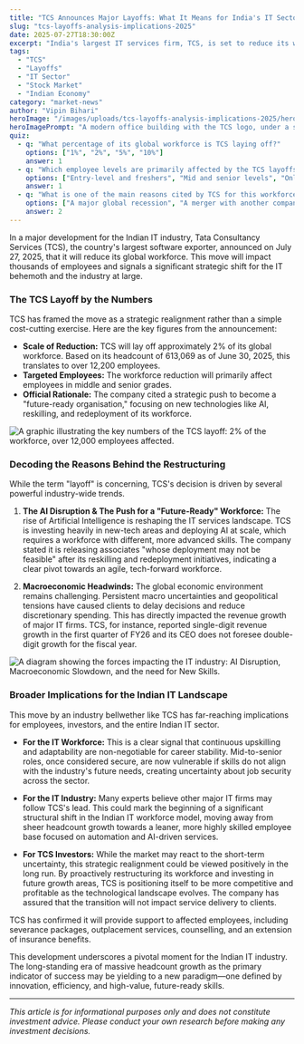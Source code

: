 ```yaml
---
title: "TCS Announces Major Layoffs: What It Means for India's IT Sector"
slug: "tcs-layoffs-analysis-implications-2025"
date: 2025-07-27T18:30:00Z
excerpt: "India's largest IT services firm, TCS, is set to reduce its workforce by 2%, impacting over 12,200 employees. We analyze the reasons behind this strategic shift and its implications for the Indian IT sector's future."
tags:
  - "TCS"
  - "Layoffs"
  - "IT Sector"
  - "Stock Market"
  - "Indian Economy"
category: "market-news"
author: "Vipin Bihari"
heroImage: "/images/uploads/tcs-layoffs-analysis-implications-2025/hero-image.jpg"
heroImagePrompt: "A modern office building with the TCS logo, under a slightly cloudy sky, symbolizing uncertainty and change."
quiz:
  - q: "What percentage of its global workforce is TCS laying off?"
    options: ["1%", "2%", "5%", "10%"]
    answer: 1
  - q: "Which employee levels are primarily affected by the TCS layoffs?"
    options: ["Entry-level and freshers", "Mid and senior levels", "Only senior-level executives", "All levels equally"]
    answer: 1
  - q: "What is one of the main reasons cited by TCS for this workforce reduction?"
    options: ["A major global recession", "A merger with another company", "A strategic shift towards AI and new technologies", "A decline in the company's stock price"]
    answer: 2
---
```


In a major development for the Indian IT industry, Tata Consultancy Services (TCS), the country's largest software exporter, announced on July 27, 2025, that it will reduce its global workforce. This move will impact thousands of employees and signals a significant strategic shift for the IT behemoth and the industry at large.

### The TCS Layoff by the Numbers

TCS has framed the move as a strategic realignment rather than a simple cost-cutting exercise. Here are the key figures from the announcement:

*   **Scale of Reduction:** TCS will lay off approximately 2% of its global workforce. Based on its headcount of 613,069 as of June 30, 2025, this translates to over 12,200 employees.
*   **Targeted Employees:** The workforce reduction will primarily affect employees in middle and senior grades.
*   **Official Rationale:** The company cited a strategic push to become a "future-ready organisation," focusing on new technologies like AI, reskilling, and redeployment of its workforce.

![A graphic illustrating the key numbers of the TCS layoff: 2% of the workforce, over 12,000 employees affected.](/images/uploads/tcs-layoffs-analysis-implications-2025/layoff-statistics.png)

### Decoding the Reasons Behind the Restructuring

While the term "layoff" is concerning, TCS's decision is driven by several powerful industry-wide trends.

1.  **The AI Disruption & The Push for a "Future-Ready" Workforce:** The rise of Artificial Intelligence is reshaping the IT services landscape. TCS is investing heavily in new-tech areas and deploying AI at scale, which requires a workforce with different, more advanced skills. The company stated it is releasing associates "whose deployment may not be feasible" after its reskilling and redeployment initiatives, indicating a clear pivot towards an agile, tech-forward workforce.

2.  **Macroeconomic Headwinds:** The global economic environment remains challenging. Persistent macro uncertainties and geopolitical tensions have caused clients to delay decisions and reduce discretionary spending. This has directly impacted the revenue growth of major IT firms. TCS, for instance, reported single-digit revenue growth in the first quarter of FY26 and its CEO does not foresee double-digit growth for the fiscal year.

![A diagram showing the forces impacting the IT industry: AI Disruption, Macroeconomic Slowdown, and the need for New Skills.](/images/uploads/tcs-layoffs-analysis-implications-2025/industry-forces.png)

### Broader Implications for the Indian IT Landscape

This move by an industry bellwether like TCS has far-reaching implications for employees, investors, and the entire Indian IT sector.

*   **For the IT Workforce:** This is a clear signal that continuous upskilling and adaptability are non-negotiable for career stability. Mid-to-senior roles, once considered secure, are now vulnerable if skills do not align with the industry's future needs, creating uncertainty about job security across the sector.

*   **For the IT Industry:** Many experts believe other major IT firms may follow TCS's lead. This could mark the beginning of a significant structural shift in the Indian IT workforce model, moving away from sheer headcount growth towards a leaner, more highly skilled employee base focused on automation and AI-driven services.

*   **For TCS Investors:** While the market may react to the short-term uncertainty, this strategic realignment could be viewed positively in the long run. By proactively restructuring its workforce and investing in future growth areas, TCS is positioning itself to be more competitive and profitable as the technological landscape evolves. The company has assured that the transition will not impact service delivery to clients.

TCS has confirmed it will provide support to affected employees, including severance packages, outplacement services, counselling, and an extension of insurance benefits.

This development underscores a pivotal moment for the Indian IT industry. The long-standing era of massive headcount growth as the primary indicator of success may be yielding to a new paradigm—one defined by innovation, efficiency, and high-value, future-ready skills.

***

*This article is for informational purposes only and does not constitute investment advice. Please conduct your own research before making any investment decisions.*